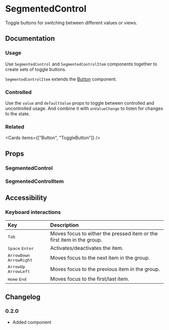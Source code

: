 
# SegmentedControl

Toggle buttons for switching between different values or views.

<Links component="segmented-control" />

## Documentation

### Usage

Use `SegmentedControl` and `SegmentedControlItem` components together to create sets of toggle buttons.

`SegmentedControlItem` extends the [Button](./button/) component.

<Demo component="segmented-control/usage" />

### Controlled

Use the `value` and `defaultValue` props to toggle between controlled and uncontrolled usage. And combine it with `onValueChange` to listen for changes to the state.

<Demo component="segmented-control/controlled-usage" />

### Related

<Cards items={["Button", "ToggleButton"]} />

## Props

### SegmentedControl

<PropsTable component="SegmentedControl" />

### SegmentedControlItem

<PropsTable component="SegmentedControlItem" />

## Accessibility

### Keyboard interactions

| Key                                                                                 | Description                                                            |
| :---------------------------------------------------------------------------------- | :--------------------------------------------------------------------- |
| <Kbd>Tab</Kbd>                                                                      | Moves focus to either the pressed item or the first item in the group. |
| <Flex flexDirection="row" gap="8"><Kbd>Space</Kbd> <Kbd>Enter</Kbd></Flex>          | Activates/deactivates the item.                                        |
| <Flex flexDirection="row" gap="8"><Kbd>ArrowDown</Kbd> <Kbd>ArrowRight</Kbd></Flex> | Moves focus to the next item in the group.                             |
| <Flex flexDirection="row" gap="8"><Kbd>ArrowUp</Kbd> <Kbd>ArrowLeft</Kbd></Flex>    | Moves focus to the previous item in the group.                         |
| <Flex flexDirection="row" gap="8"><Kbd>Home</Kbd> <Kbd>End</Kbd></Flex>             | Moves focus to the first/last item.                                    |

## Changelog

### 0.2.0

- Added component
